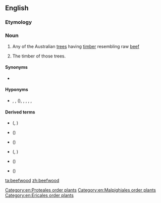 ==English==
{{rfi|en}}
{{wikipedia}}

===Etymology===
{{compound|beef|wood|lang=en}}

===Noun===
{{en-noun}}

# Any of the Australian [[tree]]s having [[timber]] resembling raw [[beef]]
# {{label|en|uncountable}} The timber of those trees.

====Synonyms====
* {{l|en|belah}}

====Hyponyms====
* {{sense|beefwood tree}} {{taxlink|Barringtonia calyptrata|species|noshow=1}}, {{taxlink|Barringtonia racemosa|species|noshow=1}}, {{taxlink|Bischofia javanica|species|noshow=1}} ({{vern|bishop wood}}), {{taxlink|Grevillea parallela|species|noshow=1}}, {{taxlink|Grevillea striata|species|noshow=1}}, {{taxlink|Orites excelsa|species|noshow=1}}, {{taxlink|Stenocarpus salignus|species|noshow=1}}, {{taxlink|Stenocarpus sinuatus|species|noshow=1}}

====Derived terms====
* {{vern|cornbeefwood}} ({{taxlink|Barringtonia calyptrata|species|noshow=1}}, {{taxlink|Barringtonia racemosa|species|noshow=1}})
* {{vern|narrow-leaved beefwood}} ({{taxlink|Grevillea parallela|species|noshow=1}})
* {{vern|western beefwood}} ({{taxlink|Grevillea striata|species|noshow=1}})
* {{vern|white beefwood}} ({{taxlink|Orites excelsa|species|noshow=1}}, {{taxlink|Stenocarpus sinuatus|species|noshow=1}})
* {{vern|Killarney beefwood}} ({{taxlink|Stenocarpus salignus|species|noshow=1}})
* {{vern|scrub beefwood}} ({{taxlink|Stenocarpus salignus|species|noshow=1}})
[[Category:en:Proteales order plants]]
[[Category:en:Malpighiales order plants]]
[[Category:en:Ericales order plants]]

[[ta:beefwood]]
[[zh:beefwood]]